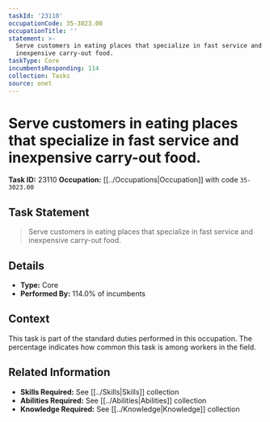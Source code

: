 ```yaml
---
taskId: '23110'
occupationCode: 35-3023.00
occupationTitle: ''
statement: >-
  Serve customers in eating places that specialize in fast service and
  inexpensive carry-out food.
taskType: Core
incumbentsResponding: 114
collection: Tasks
source: onet
---
```

# Serve customers in eating places that specialize in fast service and inexpensive carry-out food.

**Task ID:** 23110
**Occupation:** [[../Occupations|Occupation]] with code `35-3023.00`

## Task Statement

> Serve customers in eating places that specialize in fast service and inexpensive carry-out food.

## Details

- **Type:** Core
- **Performed By:** 114.0% of incumbents

## Context

This task is part of the standard duties performed in this occupation. The percentage indicates how common this task is among workers in the field.

## Related Information

- **Skills Required:** See [[../Skills|Skills]] collection
- **Abilities Required:** See [[../Abilities|Abilities]] collection
- **Knowledge Required:** See [[../Knowledge|Knowledge]] collection
